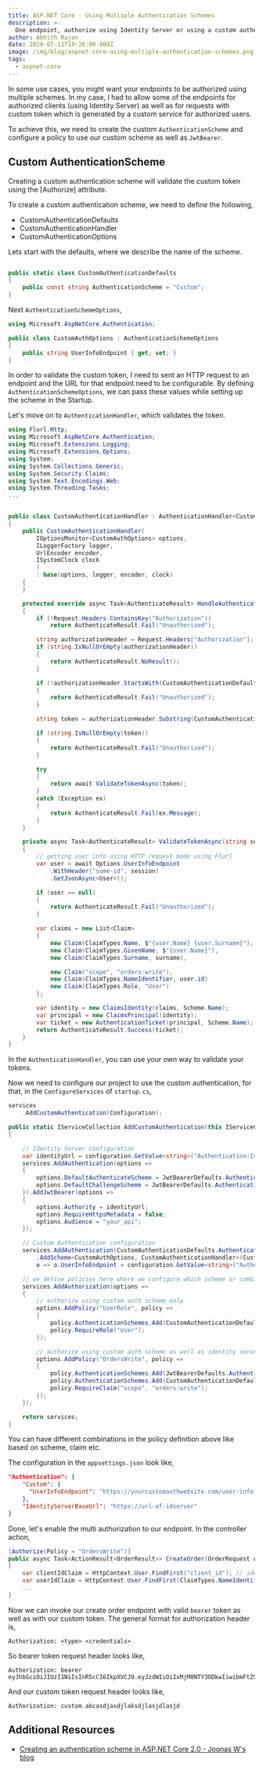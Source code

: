 ```yaml
---
title: ASP.NET Core - Using Mutliple Authentication Schemes
description: >-
  One endpoint, authorize using Identity Server or using a custom authentication handler.
author: Abhith Rajan
date: 2020-07-11T19:26:00.000Z
image: /img/blog/aspnet-core-using-multiple-authentication-schemes.png
tags:
  - aspnet-core
---
```


In some use cases, you might want your endpoints to be authorized using multiple schemes.
In my case, I had to allow some of the endpoints for authorized clients (using Identity Server) as well as for requests with custom token which is generated by a custom service for authorized users.

To achieve this, we need to create the custom `AuthenticationScheme` and configure a policy to use our custom scheme as well as `JwtBearer`.

## Custom AuthenticationScheme

Creating a custom authentication scheme will validate the custom token using the [Authorize] attribute.

To create a custom authentication scheme, we need to define the following,

- CustomAuthenticationDefaults
- CustomAuthenticationHandler
- CustomAuthenticationOptions

Lets start with the defaults, where we describe the name of the scheme.

```cs

public static class CustomAuthenticationDefaults
{
    public const string AuthenticationScheme = "Custom";
}
```

Next `AuthenticationSchemeOptions`,

```cs
using Microsoft.AspNetCore.Authentication;

public class CustomAuthOptions : AuthenticationSchemeOptions
{
    public string UserInfoEndpoint { get; set; }
}

```

In order to validate the custom token, I need to sent an HTTP request to an endpoint and the URL for that endpoint need to be configurable.
By defining `AuthenticationSchemeOptions`, we can pass these values while setting up the scheme in the Startup.

Let's move on to `AuthenticationHandler`, which validates the token.

```cs
using Flurl.Http;
using Microsoft.AspNetCore.Authentication;
using Microsoft.Extensions.Logging;
using Microsoft.Extensions.Options;
using System;
using System.Collections.Generic;
using System.Security.Claims;
using System.Text.Encodings.Web;
using System.Threading.Tasks;
...


public class CustomAuthenticationHandler : AuthenticationHandler<CustomAuthOptions>
{
    public CustomAuthenticationHandler(
        IOptionsMonitor<CustomAuthOptions> options,
        ILoggerFactory logger,
        UrlEncoder encoder,
        ISystemClock clock
        )
        : base(options, logger, encoder, clock)
    {
    }

    protected override async Task<AuthenticateResult> HandleAuthenticateAsync()
    {
        if (!Request.Headers.ContainsKey("Authorization"))
            return AuthenticateResult.Fail("Unauthorized");

        string authorizationHeader = Request.Headers["Authorization"];
        if (string.IsNullOrEmpty(authorizationHeader))
        {
            return AuthenticateResult.NoResult();
        }

        if (!authorizationHeader.StartsWith(CustomAuthenticationDefaults.AuthenticationScheme, StringComparison.OrdinalIgnoreCase))
        {
            return AuthenticateResult.Fail("Unauthorized");
        }

        string token = authorizationHeader.Substring(CustomAuthenticationDefaults.AuthenticationScheme.Length).Trim();

        if (string.IsNullOrEmpty(token))
        {
            return AuthenticateResult.Fail("Unauthorized");
        }

        try
        {
            return await ValidateTokenAsync(token);
        }
        catch (Exception ex)
        {
            return AuthenticateResult.Fail(ex.Message);
        }
    }

    private async Task<AuthenticateResult> ValidateTokenAsync(string session)
    {
        // getting user info using HTTP request made using Flurl
        var user = await Options.UserInfoEndpoint
            .WithHeader("some-id", session)
            .GetJsonAsync<User>();

        if (user == null)
        {
            return AuthenticateResult.Fail("Unauthorized");
        }

        var claims = new List<Claim>
        {
            new Claim(ClaimTypes.Name, $"{user.Name} {user.Surname}"),
            new Claim(ClaimTypes.GivenName, $"{user.Name}"),
            new Claim(ClaimTypes.Surname, surname),

            new Claim("scope", "orders:write"),
            new Claim(ClaimTypes.NameIdentifier, user.id)
            new Claim(ClaimTypes.Role, "User")
        };

        var identity = new ClaimsIdentity(claims, Scheme.Name);
        var principal = new ClaimsPrincipal(identity);
        var ticket = new AuthenticationTicket(principal, Scheme.Name);
        return AuthenticateResult.Success(ticket);
    }
}
```

In the `AuthenticationHandler`, you can use your own way to validate your tokens.

Now we need to configure our project to use the custom authentication, for that, in the `ConfigureServices` of `startup.cs`,

```cs
services
    .AddCustomAuthentication(Configuration);
```

```cs
public static IServiceCollection AddCustomAuthentication(this IServiceCollection services, IConfiguration configuration)
{

    // Identity Server Configuration
    var identityUrl = configuration.GetValue<string>("Authentication:IdentityServerBaseUrl");
    services.AddAuthentication(options =>
    {
        options.DefaultAuthenticateScheme = JwtBearerDefaults.AuthenticationScheme;
        options.DefaultChallengeScheme = JwtBearerDefaults.AuthenticationScheme;
    }).AddJwtBearer(options =>
    {
        options.Authority = identityUrl;
        options.RequireHttpsMetadata = false;
        options.Audience = "your_api";
    });

    // Custom Authentication configuration
    services.AddAuthentication(CustomAuthenticationDefaults.AuthenticationScheme)
        .AddScheme<CustomAuthOptions, CustomAuthenticationHandler>(CustomAuthenticationDefaults.AuthenticationScheme,
        o => o.UserInfoEndpoint = configuration.GetValue<string>("Authentication:Custom:UserInfoEndpoint"));

    // we define policies here where we configure which scheme or combinations we need for each our policies.
    services.AddAuthorization(options =>
    {
        // authorize using custom auth scheme only
        options.AddPolicy("UserRole", policy =>
        {
            policy.AuthenticationSchemes.Add(CustomAuthenticationDefaults.AuthenticationScheme);
            policy.RequireRole("User");
        });

        // authorize using custom auth scheme as well as identity server
        options.AddPolicy("OrdersWrite", policy =>
        {
            policy.AuthenticationSchemes.Add(JwtBearerDefaults.AuthenticationScheme);
            policy.AuthenticationSchemes.Add(CustomAuthenticationDefaults.AuthenticationScheme);
            policy.RequireClaim("scope", "orders:write");
        });
    });

    return services;
}

```

You can have different combinations in the policy definition above like based on scheme, claim etc.

The configuration in the `appsettings.json` look like,

```json
"Authentication": {
    "Custom": {
      "UserInfoEndpoint": "https://yourcustomauthwebsite.com/user-info-path"
    },
    "IdentityServerBaseUrl": "https://url-of-idserver"
}
```

Done, let's enable the multi authorization to our endpoint. In the controller action,

```cs
[Authorize(Policy = "OrdersWrite")]
public async Task<ActionResult<OrderResult>> CreateOrder(OrderRequest orderRequest)
{
    var clientIdClaim = HttpContext.User.FindFirst("client_id"); // identity server client
    var userIdClaim = HttpContext.User.FindFirst(ClaimTypes.NameIdentifier); // user authenticated using custom auth handler.
    ...
}
```

Now we can invoke our create order endpoint with valid `bearer` token as well as with our custom token.
The general format for authorization header is,

```
Authorization: <type> <credentials>
```

So bearer token request header looks like,

```
Authorization: bearer eyJhbGciOiJIUzI1NiIsInR5cCI6IkpXVCJ9.eyJzdWIiOiIxMjM0NTY3ODkwIiwibmFtZSI6IkpvaG4gRG9lIiwiaWF0IjoxNTE2MjM5MDIyfQ.SflKxwRJSMeKKF2QT4fwpMeJf36POk6yJV_adQssw5c
```

And our custom token request header looks like,

```
Authorization: custom abcasdjasdjlaksdjlasjdlasjd
```

## Additional Resources

- [Creating an authentication scheme in ASP.NET Core 2.0 - Joonas W's blog](https://joonasw.net/view/creating-auth-scheme-in-aspnet-core-2)
